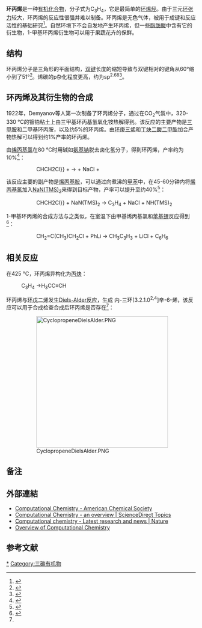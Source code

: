 {{Chembox
| Name = 环丙烯
| ImageFileL1 = Cyclopropene.png
| ImageSizeL1 = 100px
| ImageNameL1 = 环丙烯的结构式
| ImageFileR1 = Cyclopropene-2D-skeletal.png
| ImageSizeR1 = 100px
| ImageNameR1 = 环丙烯的键线式
| ImageFile2 = Cyclopropene-3D-balls.png
| ImageSize2 = 120px
| ImageName2 = 环丙烯的球棍模型
| IUPACName = Cyclopropene
| Section1 = {{Chembox Identifiers
| CASNo = 2781-85-3
| CASNo_Ref = {{cascite|correct|CAS}}
|  PubChem  =  123173
|  ChemSpiderID  =  109788
|  ChemSpiderID_Ref  = {{chemspidercite|changed|chemspider}}|  MeSHName  =  cyclopropene
|  SMILES  =  C1C=C1
|  StdInChI  =  1S/C3H4/c1-2-3-1/h1-2H,3H2
|  StdInChI_Ref  = {{stdinchicite|changed|chemspider}}|  StdInChIKey  =  OOXWYYGXTJLWHA-UHFFFAOYSA-N
|  StdInChIKey_Ref  = {{stdinchicite|changed|chemspider}}
}}
| Section2 = {{Chembox Properties
| Formula = C<sub>3</sub>H<sub>4</sub>
| MolarMass = 40.0646 
| BoilingPtC = -36
}}
|Section3={{Chembox Thermochemistry
| DeltaHc = -2032--2026 kJ mol<sup>−1</sup>
| HeatCapacity = 51.9-53.9 J K<sup>−1</sup> mol<sup>−1</sup>
}}
}}

'''环丙烯'''是一种[[有机化合物|有机化合物]]，分子式为C<sub>3</sub>H<sub>4</sub>，它是最简单的[[环烯烃|环烯烃]]。由于三元[[环张力|环张力]]较大，环丙烯的反应性很强并难以制备。环丙烯是无色气体，被用于成键和反应活性的基础研究<ref>{{cite journal |author= Carter, F. L. |author2= Frampton, V. L. |title= Review of the Chemistry of Cyclopropene Compounds |journal= Chemical Reviews |year= 1964 |volume= 64 |issue= 5 |pages= 497–525 |doi= 10.1021/cr60231a001 }}</ref>。自然环境下不会自发地产生环丙烯，但一些[[脂肪酸|脂肪酸]]中含有它的衍生物，1-甲基环丙烯衍生物可以用于果蔬花卉的保鲜。

== 结构 ==
环丙烯分子是三角形的平面结构，[[双键|双键]]长度的缩短导致与双键相对的键角从60°缩小到了51°<ref>{{cite journal |title= Structure of 3-cyanocyclopropene by microwave spectroscopy and ab initio molecular orbital calculations. Evidence for substituent-ring double bond interactions |author= Staley, S. W. |author2= Norden, T. D. |author3= Su, C.-F. |author4= Rall, M. |author5= Harmony, M. D. |journal= J. Am. Chem. Soc. |year= 1987 |volume= 109 |issue= 10 |pages= 2880–2884 |doi= 10.1021/ja00244a004 }}</ref>。烯碳的p杂化程度更高，约为sp<sup>2.68</sup><ref>{{cite journal |journal= Tetrahedron |volume= 38 |issue= 5 |year= 1982 |pages= 645–655 |doi= 10.1016/0040-4020(82)80206-8 |title= The geometry of small rings: Molecular geometry of cyclopropene and its derivatives |author= Allen, F. H. }}</ref>。

== 环丙烯及其衍生物的合成 ==
1922年，Demyanov等人第一次制备了环丙烯分子，通过在CO<sub>2</sub>气氛中，320-330 °C的镀铂粘土上由三甲基环丙基氢氧化铵热解得到。该反应的主要产物是[[三甲胺|三甲胺]]和二甲基环丙胺，以及约5%的环丙烯。由[[环庚三烯|环庚三烯]]和[[丁炔二酸二甲酯|丁炔二酸二甲酯]]加合产物热解可以得到约1%产率的环丙烯。

由[[烯丙基氯|烯丙基氯]]在80 °C时用碱如[[氨基钠|氨基钠]]脱去卤化氢分子，得到环丙烯，产率约为10%<ref>{{cite journal |author= Closs, G.L. |author2= Krantz, K.D. |title= A Simple Synthesis of Cyclopropene |journal= Journal of Organic Chemistry |year= 1966 |volume= 31 |issue= 2 |pages= 638 |doi= 10.1021/jo01340a534 }}</ref>：
::{{chem2|CH2{{=}}CHCH2Cl}} + {{chem2|NaNH2}} → {{chem2|C3H4}} + NaCl + {{chem2|NH3}}
该反应主要的副产物是[[烯丙基胺|烯丙基胺]]，可以通过向煮沸的[[甲苯|甲苯]]中，在45-60分钟内将[[烯丙基氯|烯丙基氯]]加入[[二(三甲基硅基)氨基钠|NaN(TMS)<sub>2</sub>]]来得到目标产物{{NoteTag|如果烯丙基氯加入速率过快，产生的部分环丙烯不会凝结而是直接被吹出体系。烯丙基氯反而会在冷阱中冷凝，影响产率。}}，产率可以提升至约40%<ref name=Binger>{{OrgSynth |author= Binger, P. |author2= Wedermann, P. |author3= Brinker, U. H. |year= 2000 |title= Cyclopropene: A New Simple Synthesis and Its Diels-Alder reaction with Cyclopentadiene |volume= 77 |pages= 254 |collvol= 10 |collvolpages= 231 |prep=v77p0254}}</ref>：
::{{chem2|CH2{{=}}CHCH2Cl}} + NaN(TMS)<sub>2</sub> → C<sub>3</sub>H<sub>4</sub>   + NaCl + NH(TMS)<sub>2</sub>
1-甲基环丙烯的合成方法与之类似，在室温下由甲基烯丙基氯和[[苯基锂|苯基锂]]反应得到<ref>{{cite journal |author= Clarke, T. C. |author2= Duncan, C. D. |author3= Magid, R. M. |title= An Efficient and Convenient Synthesis of 1-Methylcyclopropene |journal= J. Org. Chem. |year= 1971 |volume= 36 |issue= 9 |pages= 1320–1321 |doi= 10.1021/jo00808a041 }}</ref>：
::CH<sub>2</sub>=C(CH<sub>3</sub>)CH<sub>2</sub>Cl + PhLi → CH<sub>3</sub>C<sub>3</sub>H<sub>3</sub> + LiCl +  C<sub>6</sub>H<sub>6</sub>

== 相关反应 ==
在425 °C，环丙烯异构化为[[丙炔|丙炔]]：
:C<sub>3</sub>H<sub>4</sub> →H<sub>3</sub>CC≡CH
环丙烯与[[环戊二烯|环戊二烯]]发生[[Diels-Alder反应|Diels-Alder反应]]，生成	内-三环[3.2.1.0<sup>2,4</sup>]辛-6-烯，该反应可以用于合成检查合成后环丙烯是否存在<ref name=Binger/>：
:[[Image:CyclopropeneDielsAlder.PNG|350px]]

== 备注 ==
{{NoteFoot}}

==外部連結==
*[https://www.acs.org/content/acs/en/careers/college-to-career/chemistry-careers/computational-chemistry.html Computational Chemistry - American Chemical Society] {{Wayback|url=https://www.acs.org/content/acs/en/careers/college-to-career/chemistry-careers/computational-chemistry.html |date=20200216063037 }}
*[https://www.sciencedirect.com/topics/chemistry/computational-chemistry Computational Chemistry - an overview | ScienceDirect Topics] {{Wayback|url=https://www.sciencedirect.com/topics/chemistry/computational-chemistry |date=20200216063035 }}
*[https://www.nature.com/subjects/computational-chemistry Computational chemistry - Latest research and news | Nature] {{Wayback|url=https://www.nature.com/subjects/computational-chemistry |date=20170719204122 }}
*[https://web.archive.org/web/20191020135043/http://www.shodor.org/chemviz/overview/ccbasics.html Overview of Computational Chemistry]

==参考文献==
{{reflist}}

{{环烯烃}}
{{Annulenes|state=autocollapse}}
{{碳環與雜環}}

{{Authority control}}
[[Category:环丙烯|*]]
[[Category:三碳有机物|Category:三碳有机物]]